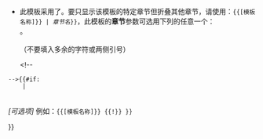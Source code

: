 {{larger|'''如何管理这个模板的可折叠组选项'''}}
* 此模板采用了{{tl|Navbox with collapsible groups}}。要只显示该模板的特定章节但折叠其他章节，请使用：<code style="white-space:nowrap;"><nowiki>{{</nowiki><noinclude>[模板名称]</noinclude><includeonly>{{{template_name|{{PAGENAME}}}}}</includeonly> |<!--expanded=-->''章节名''}}</code>，此模板的'''章节'''参数可选用下列的任意一个：<br/>{{larger|'''<code>{{{list}}}</code>'''}}。<div style="padding-top:0.2em;">（不要填入多余的字符或两侧引号）</div><!--
 -->{{#if:{{{example<includeonly>|</includeonly>}}}
     | <div style="padding-top:0.4em;"><noinclude>''[可选项]''&nbsp;</noinclude>例如：<code style="white-space:nowrap;"><nowiki>{{</nowiki><noinclude>[模板名称]</noinclude><includeonly>{{{template_name|{{PAGENAME}}}}}</includeonly> {{!}}<!--expanded=-->{{{example}}}<nowiki>}}</nowiki></code><!--
 --></div>}}<noinclude>
{{documentation}}
<!-- Please add this template's categories to the /doc subpage - thanks! -->
</noinclude>